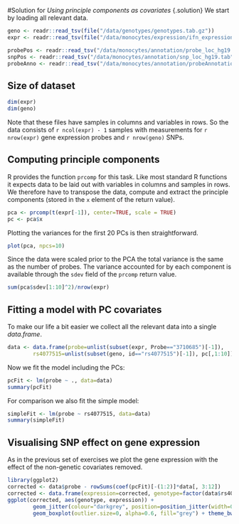 #Solution for *Using principle components as covariates* {.solution}
We start by loading all relevant data.

```r
geno <- readr::read_tsv(file("/data/genotypes/genotypes.tab.gz"))
expr <- readr::read_tsv(file("/data/monocytes/expression/ifn_expression.tab.gz"))

probePos <- readr::read_tsv("/data/monocytes/annotation/probe_loc_hg19.tab")
snpPos <- readr::read_tsv("/data/monocytes/annotation/snp_loc_hg19.tab")
probeAnno <- readr::read_tsv("/data/monocytes/annotation/probeAnnotations.tab")
```

## Size of dataset

```r
dim(expr)
dim(geno)
```

Note that these files have samples in columns and variables in rows. 
So the data consists of `r ncol(expr) - 1` samples with measurements for `r nrow(expr)` 
gene expression probes and `r nrow(geno)` SNPs.
  
## Computing principle components
R provides the function `prcomp` for this task. Like most standard R functions
it expects data to be laid out with variables in columns and samples in rows.
We therefore have to transpose the data, compute and extract the principle
components (stored in the `x` element of the return value).

```r
pca <- prcomp(t(expr[-1]), center=TRUE, scale = TRUE)
pc <- pca$x
```
Plotting the variances for the first 20 PCs is then straightforward.

```r
plot(pca, npcs=10)
```

Since the data were scaled prior to the PCA the total variance is the same as
the number of probes. The variance accounted for by each component is available
through the `sdev` field of the `prcomp` return value.

```r
sum(pca$sdev[1:10]^2)/nrow(expr)
```

## Fitting a model with PC covariates
To make our life a bit easier we collect all the relevant data into a single *data.frame*.

```r
data <- data.frame(probe=unlist(subset(expr, Probe=="3710685")[-1]), 
		rs4077515=unlist(subset(geno, id=="rs4077515")[-1]), pc[,1:10])
```

Now we fit the model including the PCs:

```r
pcFit <- lm(probe ~ ., data=data)
summary(pcFit)
```

For comparison we also fit the simple model:

```r
simpleFit <- lm(probe ~ rs4077515, data=data)
summary(simpleFit)
```

## Visualising SNP effect on gene expression
As in the previous set of exercises we plot the gene expression with the
effect of the non-genetic covariates removed.

```r
library(ggplot2)
corrected <- data$probe - rowSums(coef(pcFit)[-(1:2)]*data[, 3:12])
corrected <- data.frame(expression=corrected, genotype=factor(data$rs4077515))
ggplot(corrected, aes(genotype, expression)) +
		geom_jitter(colour="darkgrey", position=position_jitter(width=0.25)) +
		geom_boxplot(outlier.size=0, alpha=0.6, fill="grey") + theme_bw()
```
